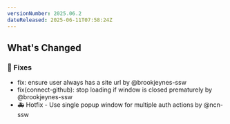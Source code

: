 ```yaml
---
versionNumber: 2025.06.2
dateReleased: 2025-06-11T07:58:24Z
---
```


## What's Changed
### 🔧 Fixes
* fix: ensure user always has a site url by @brookjeynes-ssw
* fix(connect-github): stop loading if window is closed prematurely by @brookjeynes-ssw
* 🚑 Hotfix - Use single popup window for multiple auth actions by @ncn-ssw
